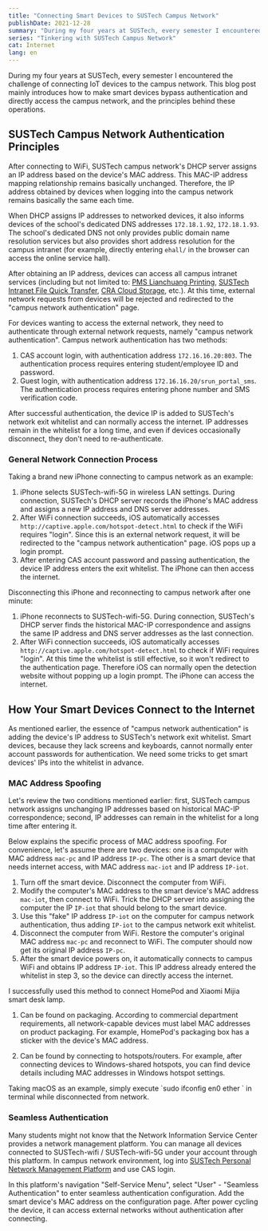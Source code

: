 ```yaml
---
title: "Connecting Smart Devices to SUSTech Campus Network"
publishDate: 2021-12-28
summary: "During my four years at SUSTech, every semester I encountered the challenge of connecting IoT devices to the campus network. This blog post mainly introduces how to make smart devices bypass authentication and directly access the campus network, and the principles behind these operations."
series: "Tinkering with SUSTech Campus Network"
cat: Internet
lang: en
---
```


During my four years at SUSTech, every semester I encountered the challenge of connecting IoT devices to the campus network. This blog post mainly introduces how to make smart devices bypass authentication and directly access the campus network, and the principles behind these operations.

## SUSTech Campus Network Authentication Principles

After connecting to WiFi, SUSTech campus network's DHCP server assigns an IP address based on the device's MAC address. This MAC-IP address mapping relationship remains basically unchanged. Therefore, the IP address obtained by devices when logging into the campus network remains basically the same each time.

<Dialog>
  Students studying computer networks, remember to memorize the full
  name of DHCP before final exams. You're welcome~
</Dialog>

When DHCP assigns IP addresses to networked devices, it also informs devices of the school's dedicated DNS addresses `172.18.1.92`, `172.18.1.93`. The school's dedicated DNS not only provides public domain name resolution services but also provides short address resolution for the campus intranet (for example, directly entering `ehall/` in the browser can access the online service hall).

After obtaining an IP address, devices can access all campus intranet services (including but not limited to: [PMS Lianchuang Printing](http://pms.sustech.edu.cn), [SUSTech Intranet File Quick Transfer](https://send.cra.moe), [CRA Cloud Storage](https://dl.cra.moe), etc.). At this time, external network requests from devices will be rejected and redirected to the "campus network authentication" page.

For devices wanting to access the external network, they need to authenticate through external network requests, namely "campus network authentication". Campus network authentication has two methods:

1. CAS account login, with authentication address `172.16.16.20:803`. The authentication process requires entering student/employee ID and password.
2. Guest login, with authentication address `172.16.16.20/srun_portal_sms`. The authentication process requires entering phone number and SMS verification code.

After successful authentication, the device IP is added to SUSTech's network exit whitelist and can normally access the internet. IP addresses remain in the whitelist for a long time, and even if devices occasionally disconnect, they don't need to re-authenticate.

### General Network Connection Process

Taking a brand new iPhone connecting to campus network as an example:

1. iPhone selects SUSTech-wifi-5G in wireless LAN settings. During connection, SUSTech's DHCP server records the iPhone's MAC address and assigns a new IP address and DNS server addresses.
2. After WiFi connection succeeds, iOS automatically accesses `http://captive.apple.com/hotspot-detect.html` to check if the WiFi requires "login". Since this is an external network request, it will be redirected to the "campus network authentication" page. iOS pops up a login prompt.
3. After entering CAS account password and passing authentication, the device IP address enters the exit whitelist. The iPhone can then access the internet.

Disconnecting this iPhone and reconnecting to campus network after one minute:

1. iPhone reconnects to SUSTech-wifi-5G. During connection, SUSTech's DHCP server finds the historical MAC-IP correspondence and assigns the same IP address and DNS server addresses as the last connection.
2. After WiFi connection succeeds, iOS automatically accesses `http://captive.apple.com/hotspot-detect.html` to check if WiFi requires "login". At this time the whitelist is still effective, so it won't redirect to the authentication page. Therefore iOS can normally open the detection website without popping up a login prompt. The iPhone can access the internet.

## How Your Smart Devices Connect to the Internet

As mentioned earlier, the essence of "campus network authentication" is adding the device's IP address to SUSTech's network exit whitelist. Smart devices, because they lack screens and keyboards, cannot normally enter account passwords for authentication. We need some tricks to get smart devices' IPs into the whitelist in advance.

### MAC Address Spoofing

Let's review the two conditions mentioned earlier: first, SUSTech campus network assigns unchanging IP addresses based on historical MAC-IP correspondence; second, IP addresses can remain in the whitelist for a long time after entering it.

Below explains the specific process of MAC address spoofing. For convenience, let's assume there are two devices: one is a computer with MAC address `mac-pc` and IP address `IP-pc`. The other is a smart device that needs internet access, with MAC address `mac-iot` and IP address `IP-iot`.

1. Turn off the smart device. Disconnect the computer from WiFi.
2. Modify the computer's MAC address to the smart device's MAC address `mac-iot`, then connect to WiFi. Trick the DHCP server into assigning the computer the IP `IP-iot` that should belong to the smart device.
3. Use this "fake" IP address `IP-iot` on the computer for campus network authentication, thus adding `IP-iot` to the campus network exit whitelist.
4. Disconnect the computer from WiFi. Restore the computer's original MAC address `mac-pc` and reconnect to WiFi. The computer should now get its original IP address `IP-pc`.
5. After the smart device powers on, it automatically connects to campus WiFi and obtains IP address `IP-iot`. This IP address already entered the whitelist in step 3, so the device can directly access the internet.

I successfully used this method to connect HomePod and Xiaomi Mijia smart desk lamp.

<div className="flex flex-col space-y-2">
<Callout icon="💡" title="How to Get Smart Device MAC Addresses?">

1. Can be found on packaging. According to commercial department requirements, all network-capable devices must label MAC addresses on product packaging. For example, HomePod's packaging box has a sticker with the device's MAC address.

2. Can be found by connecting to hotspots/routers. For example, after connecting devices to Windows-shared hotspots, you can find device details including MAC addresses in Windows hotspot settings.

</Callout>
<Callout icon="💡" title="How to Modify Computer MAC Addresses?">
    Taking macOS as an example, simply execute `sudo ifconfig en0 ether <NEW MAC ADDRESS>` in terminal while disconnected from network.
</Callout>
</div>

### Seamless Authentication

<Dialog>
  Attempted multiple times without success. This solution is for
  reference only.
</Dialog>

Many students might not know that the Network Information Service Center provides a network management platform. You can manage all devices connected to SUSTech-wifi / SUSTech-wifi-5G under your account through this platform. In campus network environment, log into [SUSTech Personal Network Management Platform](http://172.16.16.20:8900/home) and use CAS login.

In this platform's navigation "Self-Service Menu", select "User" - "Seamless Authentication" to enter seamless authentication configuration. Add the smart device's MAC address on the configuration page. After power cycling the device, it can access external networks without authentication after connecting.

